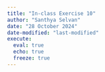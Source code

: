 ```yaml
---
title: "In-class Exercise 10"
author: "Santhya Selvan"
date: "28 October 2024"
date-modified: "last-modified"
execute: 
  eval: true
  echo: true
  freeze: true
---
```

